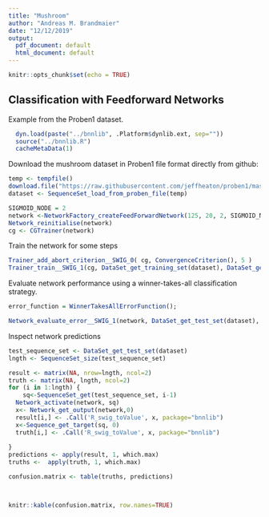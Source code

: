 ```yaml
---
title: "Mushroom"
author: "Andreas M. Brandmaier"
date: "12/12/2019"
output:
  pdf_document: default
  html_document: default
---
```


```r
knitr::opts_chunk$set(echo = TRUE)
```


## Classification with Feedforward Networks

Example from the Proben1 dataset.

```r


  dyn.load(paste("../bnnlib", .Platform$dynlib.ext, sep=""))
  source("../bnnlib.R")
  cacheMetaData(1)

```

Download the mushroom dataset in Proben1 file format directly from github:

```r
temp <- tempfile()
download.file("https://raw.githubusercontent.com/jeffheaton/proben1/master/mushroom/mushroom1.dt",temp)
dataset <- SequenceSet_load_from_proben_file(temp)
```


```r
SIGMOID_NODE = 2
network <-NetworkFactory_createFeedForwardNetwork(125, 20, 2, SIGMOID_NODE)
Network_reinitialise(network)
cg <- CGTrainer(network)
```

Train the network for some steps

```r
Trainer_add_abort_criterion__SWIG_0( cg, ConvergenceCriterion(), 5 )
Trainer_train__SWIG_1(cg, DataSet_get_training_set(dataset), DataSet_get_validation_set(dataset), 5)
```

Evaluate network performance using a winner-takes-all classification strategy.

```r
error_function = WinnerTakesAllErrorFunction();

Network_evaluate_error__SWIG_1(network, DataSet_get_test_set(dataset), error_function)

```

Inspect network predictions

```r
test_sequence_set <- DataSet_get_test_set(dataset)
lngth <- SequenceSet_size(test_sequence_set)

result <- matrix(NA, nrow=lngth, ncol=2)
truth <- matrix(NA, lngth, ncol=2)
for (i in 1:lngth) {
    sq<-SequenceSet_get(test_sequence_set, i-1)
  Network_activate(network, sq)
  x<- Network_get_output(network,0)
  result[i,] <- .Call('R_swig_toValue', x, package="bnnlib")
  x<-Sequence_get_target(sq, 0)
  truth[i,] <- .Call('R_swig_toValue', x, package="bnnlib")
  
}
predictions <- apply(result, 1, which.max)
truths <-  apply(truth, 1, which.max)

confusion.matrix <- table(truths, predictions)



knitr::kable(confusion.matrix, row.names=TRUE)
```
